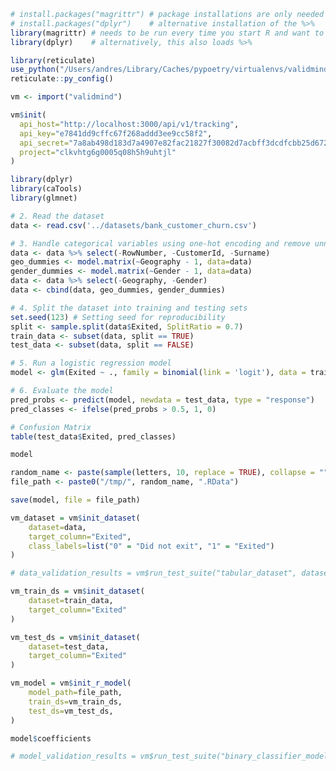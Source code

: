 ```r
# install.packages("magrittr") # package installations are only needed the first time you use it
# install.packages("dplyr")    # alternative installation of the %>%
library(magrittr) # needs to be run every time you start R and want to use %>%
library(dplyr)    # alternatively, this also loads %>%
```

```r
library(reticulate)
use_python("/Users/andres/Library/Caches/pypoetry/virtualenvs/validmind-Jp3s24zK-py3.9/bin/python")
reticulate::py_config()
```

```r
vm <- import("validmind")
```

```r
vm$init(
  api_host="http://localhost:3000/api/v1/tracking",
  api_key="e7841dd9cffc67f268addd3ee9cc58f2",
  api_secret="7a8ab498d183d7a4907e82fac21827f30082d7acbff3dcdfcbb25d6728784e61",
  project="clkvhtg6g0005q08h5h9uhtjl"
)
```

```r
library(dplyr)
library(caTools)
library(glmnet)
```

```r
# 2. Read the dataset
data <- read.csv('../datasets/bank_customer_churn.csv')
```

```r
# 3. Handle categorical variables using one-hot encoding and remove unnecessary columns
data <- data %>% select(-RowNumber, -CustomerId, -Surname)
geo_dummies <- model.matrix(~Geography - 1, data=data)
gender_dummies <- model.matrix(~Gender - 1, data=data)
data <- data %>% select(-Geography, -Gender)
data <- cbind(data, geo_dummies, gender_dummies)
```

```r
# 4. Split the dataset into training and testing sets
set.seed(123) # Setting seed for reproducibility
split <- sample.split(data$Exited, SplitRatio = 0.7)
train_data <- subset(data, split == TRUE)
test_data <- subset(data, split == FALSE)
```

```r
# 5. Run a logistic regression model
model <- glm(Exited ~ ., family = binomial(link = 'logit'), data = train_data)
```

```r
# 6. Evaluate the model
pred_probs <- predict(model, newdata = test_data, type = "response")
pred_classes <- ifelse(pred_probs > 0.5, 1, 0)
```

```r
# Confusion Matrix
table(test_data$Exited, pred_classes)
```

```r
model
```
```r
random_name <- paste(sample(letters, 10, replace = TRUE), collapse = "")
file_path <- paste0("/tmp/", random_name, ".RData")
```

```r
save(model, file = file_path)
```

```r
vm_dataset = vm$init_dataset(
    dataset=data,
    target_column="Exited",
    class_labels=list("0" = "Did not exit", "1" = "Exited")
)
```

```r
# data_validation_results = vm$run_test_suite("tabular_dataset", dataset=vm_dataset)
```

```r
vm_train_ds = vm$init_dataset(
    dataset=train_data,
    target_column="Exited"
)

vm_test_ds = vm$init_dataset(
    dataset=test_data,
    target_column="Exited"
)

vm_model = vm$init_r_model(
    model_path=file_path,
    train_ds=vm_train_ds,
    test_ds=vm_test_ds,
)
```

```r
model$coefficients
```

```r
# model_validation_results = vm$run_test_suite("binary_classifier_model_validation", model=vm_model)
```
